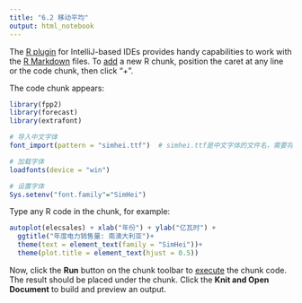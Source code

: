 ```yaml
---
title: "6.2 移动平均"
output: html_notebook
---
```


The [R plugin](https://www.jetbrains.com/help/pycharm/r-plugin-support.html) for IntelliJ-based IDEs provides
handy capabilities to work with the [R Markdown](https://www.jetbrains.com/help/pycharm/r-markdown.html) files.
To [add](https://www.jetbrains.com/help/pycharm/r-markdown.html#add-code-chunk) a new R chunk,
position the caret at any line or the code chunk, then click "+".

The code chunk appears:
```r
library(fpp2)
library(forecast)
library(extrafont)

# 导入中文字体
font_import(pattern = "simhei.ttf")  # simhei.ttf是中文字体的文件名，需要将其放在R工作目录下

# 加载字体
loadfonts(device = "win")

# 设置字体
Sys.setenv("font.family"="SimHei")
```

Type any R code in the chunk, for example:
```r
autoplot(elecsales) + xlab("年份") + ylab("亿瓦时") +
  ggtitle("年度电力销售量: 南澳大利亚")+
  theme(text = element_text(family = "SimHei"))+
  theme(plot.title = element_text(hjust = 0.5))
```

Now, click the **Run** button on the chunk toolbar to [execute](https://www.jetbrains.com/help/pycharm/r-markdown.html#run-r-code) the chunk code. The result should be placed under the chunk.
Click the **Knit and Open Document** to build and preview an output.
